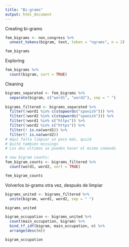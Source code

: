 ```yaml
---
title: "Bi-grams"
output: html_document
---
```

Creating bi-grams
```r
fem_bigrams <- non_congress %>%
  unnest_tokens(bigram, text, token = "ngrams", n = 2)

fem_bigrams
```

Exploring
```r
fem_bigrams %>%
  count(bigram, sort = TRUE)
```

Cleaning
```r
bigrams_separated <- fem_bigrams %>%
  separate(bigram, c("word1", "word2"), sep = " ")
  
bigrams_filtered <- bigrams_separated %>%
  filter(!word1 %in% c(stopwords("spanish"))) %>%
  filter(!word2 %in% c(stopwords("spanish"))) %>% 
  filter(!word1 %in% c("https")) %>% 
  filter(!word2 %in% c("https")) %>% 
  filter(! is.na(word1)) %>% 
  filter(! is.na(word2)) 
# Aquí falta limpiar un poco más, quizá
# Quité también missings
# Los dos ultimos se pueden hacer el mismo comando

# new bigram counts:
fem_bigram_counts <- bigrams_filtered %>% 
  count(word1, word2, sort = TRUE)

fem_bigram_counts
```
Volverlos bi-grams otra vez, después de limpiar
```r
bigrams_united <- bigrams_filtered %>%
  unite(bigram, word1, word2, sep = " ")

bigrams_united
```
```r
bigram_occupation <- bigrams_united %>%
  count(main_occupation, bigram) %>%
  bind_tf_idf(bigram, main_occupation, n) %>%
  arrange(desc(n))

bigram_occupation
```




